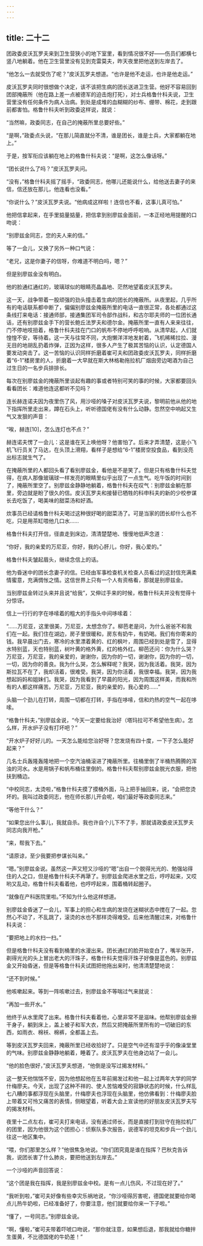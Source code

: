 ```yaml
---
---
---
```

title: 二十二
---



团政委皮沃瓦罗夫来到卫生营狭小的地下室里，看到情况很不好——伤员们都横七竖八地躺着。他在卫生营里没有见到克雷莫夫，昨天夜里把他送到左岸去了。

“他怎么一去就受伤了呢？”皮沃瓦罗夫想道。“也许是他不走运，也许是他走运。”

皮沃瓦罗夫同时很想做个决定，该不该把生病的团长送进卫生营。他好不容易回到团部掩蔽所（他在路上差一点被德军的迫击炮打死），对士兵格鲁什科夫说，卫生营里没有任何条件为病人治病。到处是成堆的血糊糊的纱布、绷带、棉花，走到跟前都害怕。格鲁什科夫听到政委这样说，就说：

“当然嘛，政委同志，在自己的掩蔽所里总要好些。”

“是啊，”政委点头说，“在那儿简直就分不清，谁是团长，谁是士兵，大家都躺在地上。”

于是，按军衔应该躺在地上的格鲁什科夫说：“是啊，这怎么像话呀。”

“团长说什么了吗？”皮沃瓦罗夫问。

“没有，”格鲁什科夫摇了摇手，“政委同志，他哪儿还能说什么，给他送去妻子的来信，信还放在那儿，他连看也没看。”

“你说什么？”皮沃瓦罗夫说。“他病成这样啦！连信也不看，这事儿真可怕。”

他把信拿起来，在手里掂量掂量，把信拿到别廖兹金面前，一本正经地用提醒的口吻说：

“别廖兹金同志，您的夫人来的信。”

等了一会儿，又换了另外一种口气说：

“老兄，这是你妻子的信呀，你难道不明白吗，嗯？”

但是别廖兹金没有明白。

他的脸通红通红的，玻璃球似的眼睛亮晶晶地、茫然地望着皮沃瓦罗夫。

这一天，战争带着一股顽强的劲头撞击着生病的团长的掩蔽所。从夜里起，几乎所有的电话联系都中断了，偏偏别廖兹金掩蔽所里的电话一直很正常，各处都通过这条线打来电话：接通师部，接通集团军司令部作战科，和古尔耶夫师的一位团长通话，还有别廖兹金手下的营长鲍丘法罗夫和德尔金。掩蔽所里一直有人来来往往，门不停地吱扭着，格鲁什科夫挂在门口的帆布不停地呼呼啦响。从清早起，人们就惶惶不安，等待着。这一天与往常不同，大炮懒洋洋地发射着，飞机稀稀拉拉、漫无目的地胡乱扔着炸弹，正因为这样，很多人产生了极其苦恼的认识，认定德国人要发动突击了。这一苦恼的认识同样折磨着崔可夫和团政委皮沃瓦罗夫，同样折磨着“6-1”楼房里的人，折磨着一大早就在斯大林格勒拖拉机厂烟囱旁边喝酒为自己过生日的一名步兵排排长。

每次在别廖兹金的掩蔽所里谈起有趣的事或者特别可笑的事的时候，大家都要回头看看团长：难道他连这都听不见吗？

连长赫连诺夫因为夜里伤了风，用沙哑的嗓子对皮沃瓦罗夫说，黎明前他从他的地下指挥所里走出来，蹲在石头上，听听德国佬有没有什么动静。忽然空中响起又生气又发狠的声音：

“唉，赫连[10]，怎么连灯也不点？”

赫连诺夫愣了一会儿：这是谁在天上唤他呀？他害怕了。后来才弄清楚，这是小飞机飞行员关了马达，在头顶上滑翔，看样子是想给“6-1”楼房空投食品，看到没亮出标志就生气了。

在掩蔽所里的人都回头看了看别廖兹金，看他是不是笑了。但是只有格鲁什科夫觉得，在病人那像玻璃球一样发亮的眼睛里似乎出现了一点生气。吃午饭的时间到了，掩蔽所里空了。别廖兹金静静地躺着，格鲁什科夫在叹气：别廖兹金躺在那里，旁边就是盼了很久的信。皮沃瓦罗夫和接替已牺牲的科申科夫的新的少校参谋长去吃饭了，喝美味的甜菜汤和好酒。

炊事员已经请格鲁什科夫喝过这种很好喝的甜菜汤了。可是当家的团长却什么也不吃，只是用茶缸喂他几口水……

格鲁什科夫打开信，径直走到床边，清清楚楚地、慢慢地低声念道：

“你好，我的亲爱的万尼亚，你好，我的心肝儿，你好，我心爱的。”

格鲁什科夫皱起眉头，继续念信上的话。

他为昏迷中的团长念妻子的信。已经由军事检查机关检查人员看过的这封信充满柔情蜜意，充满惆怅之情。这信世界上只有一个人有资格看，那就是别廖兹金。

当别廖兹金转过头来并且说“给我”，又伸过手来的时候，格鲁什科夫并没有觉得十分惊讶。

信上一行行的字在哆嗦着的粗大的手指头中间哆嗦着：

“……万尼亚，这里很美，万尼亚，太想念你了。柳芭老是问，为什么爸爸不和我们在一起。我们住在湖边，房子里很暖和，房东有奶牛，有奶喝。我们有你寄来的钱。我早晨出门去，寒冷的水里漂着黄的、红的枫叶，周围已经到处是雪了，显得水特别蓝，天也特别蓝，树叶黄的格外黄，红的格外红。柳芭还问：你为什么哭？万尼亚，万尼亚，我的亲爱的，谢谢你，因为你的一切，谢谢你，因为你的一切，一切，因为你的善良。我为什么哭，怎么解释呢？我哭，因为我活着。我哭，因为斯拉瓦不在了，我却活着，很难受。我哭，因为你活着，我很幸福。我哭，因为我想起妈妈和姐妹们。我哭，因为我看到了早晨的阳光，因为周围这样美，而我和所有的人都这样痛苦。万尼亚，万尼亚，我的亲爱的，我心爱的……”

头脑一个劲儿在打转，周围一切都在打转，手指在哆嗦，信和灼热的空气一起在哆嗦。

“格鲁什科夫，”别廖兹金说，“今天一定要给我治好（塔玛拉可不希望他生病）。怎么样，开水炉子没有打坏吧？”

“开水炉子好好儿的。一天怎么能给您治好呀？您发烧有四十度，一下子怎么能好起来？”

几名士兵轰隆轰隆地把一个空汽油桶滚进了掩蔽所里。往桶里倒了半桶热腾腾的浑浊的河水。水是用锅子和帆布桶往里倒的。格鲁什科夫帮别廖兹金脱光衣服，把他扶到桶边。

“中校同志，太烫啦，”格鲁什科夫摸了摸桶外面，马上把手抽回来，说，“会把您烫坏的。我叫过政委同志，他在师长那儿开会呢，咱们最好等政委同志来。”

“等他干什么？”

“如果您出什么事儿，我就自杀。我也许自个儿下不了手，那就请政委皮沃瓦罗夫同志向我开枪。”

“来，帮我下去。”

“请原谅，至少我要把参谋长叫来。”

“嗯。”别廖兹金说。虽然这一声又短又沙哑的“嗯”出自一个脱得光光的、勉强站得住的人之口，但是格鲁什科夫不再犟了。别廖兹金爬进水里之后，哼哼起来，又哎哟又乱动，格鲁什科夫看着他，也哼哼起来，围着桶转起圈子。

“就像在产科医院里啦。”不知为什么他这样想道。

别廖兹金昏迷了一会儿，军事上的担心和生病的发烧在迷糊状态中搅在了一起。忽然心不动了，不乱跳了，滚烫的水也不那样烫得难受。后来他清醒过来，对格鲁什科夫说：

“要把地上的水扫一扫。”

但是格鲁什科夫没有看到桶里的水漫出来。团长通红的脸开始变白了，嘴半张开，剃得光光的头上冒出老大的汗珠子，格鲁什科夫觉得汗珠子好像是蓝色的。别廖兹金又开始昏迷，但是等格鲁什科夫试图把他拖出来时，他清清楚楚地说：

“还不到时候。”

他咳嗽起来。等到一阵咳嗽过去，别廖兹金不等喘过气来就说：

“再加一些开水。”

他终于从水里爬了出来。格鲁什科夫看着他，心里非常不是滋味。他帮别廖兹金擦干身子，躺到床上，盖上被子和军大衣，然后又把掩蔽所里所有的一切破旧的东西，如雨衣、棉袄、棉裤，全都盖上去。

等到皮沃瓦罗夫回来，掩蔽所里已经收拾好了。只是空气中还有湿乎乎的像澡堂里的气味。别廖兹金静静地躺着，睡着了。皮沃瓦罗夫在他身边站了一会儿。

“他的脸色很好，”皮沃瓦罗夫想道，“他倒是没写过揭发材料。”

这一整天他惴惴不安，因为他想起他在五年前揭发过和他一起上过两年大学的同学什梅廖夫。今天，出现了这种不祥的、使人苦恼难受的寂静状态的时候，什么样乱七八糟的事都浮现在头脑里，什梅廖夫也浮现在头脑里，他仿佛看到：什梅廖夫脸上带着又可怜又痛苦的表情，侧眼望着，听着大会上宣读他的好朋友皮沃瓦罗夫写的揭发材料。

夜里十二点左右，崔可夫打来电话，没有通过师长，而是直接打到驻守在拖拉机厂的团里，因为他很为这个团担心：侦察队多次报告，说德军的坦克和步兵一个劲儿往这一地区集中。

“喂，你们那里怎么样？”他很焦急地说。“你们团究竟是谁在指挥？巴秋克告诉我，说团长害了什么肺炎，要把他送到左岸去。”

一个沙哑的声音回答说：

“这个团是我在指挥，我是别廖兹金中校。是有一点儿伤风，不过现在好了。”

“我听到啦，”崔可夫好像有些幸灾乐祸地说，“你沙哑得厉害呢，德国佬就要给你喝点儿热牛奶啦，已经准备好了，你要注意，他们就要给你来一下子啦。”

“懂了，一号同志。”别廖兹金说。

“啊，懂啦，”崔可夫带着吓唬口吻说，“那你就注意，如果想后退，那我就给你糖拌生蛋黄，不比德国佬的牛奶差！”